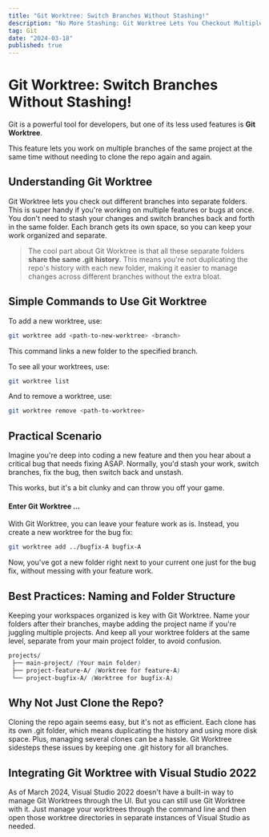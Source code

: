 ```yaml
---
title: "Git Worktree: Switch Branches Without Stashing!"
description: "No More Stashing: Git Worktree Lets You Checkout Multiple Branches at Once."
tag: Git
date: "2024-03-18"
published: true
---
```

# Git Worktree: Switch Branches Without Stashing!

Git is a powerful tool for developers, but one of its less used features is **Git Worktree**. 

This feature lets you work on multiple branches of the same project at the same time without needing to clone the repo again and again.

## Understanding Git Worktree

Git Worktree lets you check out different branches into separate folders. This is super handy if you're working on multiple features or bugs at once. You don't need to stash your changes and switch branches back and forth in the same folder. Each branch gets its own space, so you can keep your work organized and separate.

>The cool part about Git Worktree is that all these separate folders **share the same .git history**. This means you're not duplicating the repo's history with each new folder, making it easier to manage changes across different branches without the extra bloat.

## Simple Commands to Use Git Worktree

To add a new worktree, use:
```bash
git worktree add <path-to-new-worktree> <branch>
```
This command links a new folder to the specified branch.

To see all your worktrees, use:
```bash
git worktree list
```

And to remove a worktree, use:
```bash
git worktree remove <path-to-worktree>
```

##  Practical Scenario
Imagine you're deep into coding a new feature and then you hear about a critical bug that needs fixing ASAP. Normally, you'd stash your work, switch branches, fix the bug, then switch back and unstash. 

This works, but it's a bit clunky and can throw you off your game.

#### Enter Git Worktree ...
With Git Worktree, you can leave your feature work as is. Instead, you create a new worktree for the bug fix:
```bash
git worktree add ../bugfix-A bugfix-A
```
Now, you've got a new folder right next to your current one just for the bug fix, without messing with your feature work.

## Best Practices: Naming and Folder Structure
Keeping your workspaces organized is key with Git Worktree. Name your folders after their branches, maybe adding the project name if you're juggling multiple projects. And keep all your worktree folders at the same level, separate from your main project folder, to avoid confusion.
```css
projects/
 ├── main-project/ (Your main folder) 
 ├── project-feature-A/ (Worktree for feature-A) 
 └── project-bugfix-A/ (Worktree for bugfix-A)
```

## Why Not Just Clone the Repo?
Cloning the repo again seems easy, but it's not as efficient. Each clone has its own .git folder, which means duplicating the history and using more disk space. Plus, managing several clones can be a hassle. Git Worktree sidesteps these issues by keeping one .git history for all branches.

## Integrating Git Worktree with Visual Studio 2022

As of  March 2024, Visual Studio 2022 doesn't have a built-in way to manage Git Worktrees through the UI. But you can still use Git Worktree with it. Just manage your worktrees through the command line and then open those worktree directories in separate instances of Visual Studio as needed.